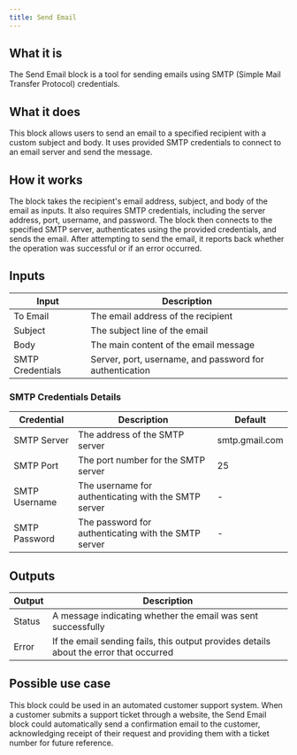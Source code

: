 ```yaml
---
title: Send Email
---
```


## What it is
The Send Email block is a tool for sending emails using SMTP (Simple Mail Transfer Protocol) credentials.

## What it does
This block allows users to send an email to a specified recipient with a custom subject and body. It uses provided SMTP credentials to connect to an email server and send the message.

## How it works
The block takes the recipient's email address, subject, and body of the email as inputs. It also requires SMTP credentials, including the server address, port, username, and password. The block then connects to the specified SMTP server, authenticates using the provided credentials, and sends the email. After attempting to send the email, it reports back whether the operation was successful or if an error occurred.

## Inputs
| Input | Description |
|-------|-------------|
| To Email | The email address of the recipient |
| Subject | The subject line of the email |
| Body | The main content of the email message |
| SMTP Credentials | Server, port, username, and password for authentication |

### SMTP Credentials Details
| Credential | Description | Default |
|------------|-------------|---------|
| SMTP Server | The address of the SMTP server | smtp.gmail.com |
| SMTP Port | The port number for the SMTP server | 25 |
| SMTP Username | The username for authenticating with the SMTP server | - |
| SMTP Password | The password for authenticating with the SMTP server | - |

## Outputs
| Output | Description |
|--------|-------------|
| Status | A message indicating whether the email was sent successfully |
| Error | If the email sending fails, this output provides details about the error that occurred |

## Possible use case
This block could be used in an automated customer support system. When a customer submits a support ticket through a website, the Send Email block could automatically send a confirmation email to the customer, acknowledging receipt of their request and providing them with a ticket number for future reference.
